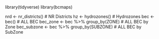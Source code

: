 library(tidyverse)
library(bcmaps)

nrd <- nr_districts() # NR Districts
hz <- hydrozones() # Hydrozones
bec <- bec() # ALL BEC
bec_zone <- bec %>% group_by(ZONE) # ALL BEC by Zone
bec_subzone <- bec %>% group_by(SUBZONE) # ALL BEC by SubZone

